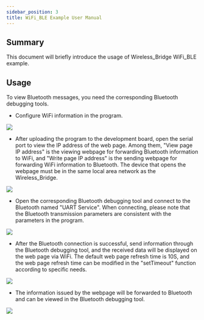 ```yaml
---
sidebar_position: 3
title: WiFi_BLE Example User Manual
---
```






## Summary

This document will briefly introduce the usage of Wireless_Bridge WiFi_BLE example.

## Usage

To view Bluetooth messages, you need the corresponding Bluetooth debugging tools.

- Configure WiFi information in the program.

![](img/wifi_ble_user_manual/01.png)

- After uploading the program to the development board, open the serial port to view the IP address of the web page. Among them, "View page IP address" is the viewing webpage for forwarding Bluetooth information to WiFi, and "Write page IP address" is the sending webpage for forwarding WiFi information to Bluetooth. The device that opens the webpage must be in the same local area network as the Wireless_Bridge.

![](img/wifi_ble_user_manual/02.png)

- Open the corresponding Bluetooth debugging tool and connect to the Bluetooth named "UART Service". When connecting, please note that the Bluetooth transmission parameters are consistent with the parameters in the program.

![](img/wifi_ble_user_manual/03.png)

- After the Bluetooth connection is successful, send information through the Bluetooth debugging tool, and the received data will be displayed on the web page via WiFi. The default web page refresh time is 10S, and the web page refresh time can be modified in the "setTimeout" function according to specific needs.

![](img/wifi_ble_user_manual/04.png)

- The information issued by the webpage will be forwarded to Bluetooth and can be viewed in the Bluetooth debugging tool.

![](img/wifi_ble_user_manual/05.png)
